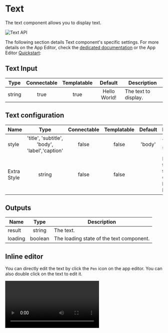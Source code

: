 

# Text

The text component allows you to display text.

![Text API](../../assets/apps/4_app_component_library/text.png.webp)

The following section details Text component's specific settings. For more details on the App Editor, check the [dedicated documentation](../0_app_editor/index.mdx) or the App Editor [Quickstart](../../getting_started/7_apps_quickstart/index.mdx):

<div class="grid grid-cols-2 gap-6 mb-4">
    <DocCard
        color="orange"
        title="App Editor Documentation"
        description="The app editor is a low-code builder to create apps with components, create interactions with runnables (scripts & flows), and configure the app settings."
        href="/docs/apps/app_editor"
    />
    <DocCard
        color="orange"
        title="Apps Quickstart"
        description="Learn how to build your first app in a matter of minutes."
        href="/docs/getting_started/apps_quickstart"
    />
</div>

## Text Input

|  Type  | Connectable | Templatable |   Default    | Description          |
| :----: | :---------: | :---------: | :----------: | -------------------- |
| string |    true     |    true     | Hello World! | The text to display. |

## Text configuration

| Name        |                      Type                      | Connectable | Templatable | Default | Description                                                     |
| ----------- | :--------------------------------------------: | :---------: | :---------: | :-----: | --------------------------------------------------------------- |
| style       | 'title', 'subtitle', 'body', 'label','caption' |    false    |    false    | 'body'  | The text style.                                                 |
| Extra Style |                     string                     |    false    |    false    |         | Extra style to apply to the text: CSS rules like "color: blue;" |

## Outputs

| Name    |  Type   | Description                              |
| ------- | :-----: | ---------------------------------------- |
| result  | string  | The text.                                |
| loading | boolean | The loading state of the text component. |

## Inline editor

You can directly edit the text by click the `Pen` icon on the app editor. You can also double click on the text to edit it.

<video
    className="border-2 rounded-xl object-cover w-full h-full dark:border-gray-800"
    autoPlay
    controls
    src="/videos/text_editor.mp4"
/>
